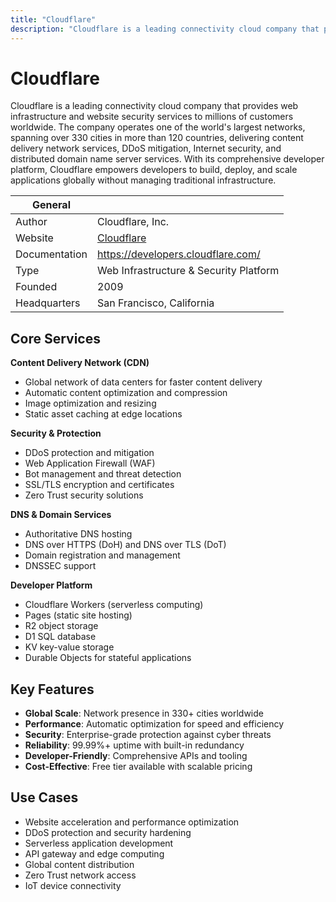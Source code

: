 ```yaml
---
title: "Cloudflare"
description: "Cloudflare is a leading connectivity cloud company that provides web infrastructure, security, and performance services including CDN, DDoS protection, DNS, and a comprehensive developer platform."
---
```


# Cloudflare

Cloudflare is a leading connectivity cloud company that provides web infrastructure and website security services to millions of customers worldwide. The company operates one of the world's largest networks, spanning over 330 cities in more than 120 countries, delivering content delivery network services, DDoS mitigation, Internet security, and distributed domain name server services. With its comprehensive developer platform, Cloudflare empowers developers to build, deploy, and scale applications globally without managing traditional infrastructure.

| General     |                                                                  |
| ----------- | ---------------------------------------------------------------- |
| Author      | Cloudflare, Inc.                                                 |
| Website     | [Cloudflare](https://www.cloudflare.com/)                       |
| Documentation  | https://developers.cloudflare.com/                              |
| Type        | Web Infrastructure & Security Platform                           |
| Founded     | 2009                                                             |
| Headquarters| San Francisco, California                                        |

## Core Services

**Content Delivery Network (CDN)**
- Global network of data centers for faster content delivery
- Automatic content optimization and compression
- Image optimization and resizing
- Static asset caching at edge locations

**Security & Protection**
- DDoS protection and mitigation
- Web Application Firewall (WAF)
- Bot management and threat detection
- SSL/TLS encryption and certificates
- Zero Trust security solutions

**DNS & Domain Services**
- Authoritative DNS hosting
- DNS over HTTPS (DoH) and DNS over TLS (DoT)
- Domain registration and management
- DNSSEC support

**Developer Platform**
- Cloudflare Workers (serverless computing)
- Pages (static site hosting)
- R2 object storage
- D1 SQL database
- KV key-value storage
- Durable Objects for stateful applications

## Key Features

- **Global Scale**: Network presence in 330+ cities worldwide
- **Performance**: Automatic optimization for speed and efficiency
- **Security**: Enterprise-grade protection against cyber threats
- **Reliability**: 99.99%+ uptime with built-in redundancy
- **Developer-Friendly**: Comprehensive APIs and tooling
- **Cost-Effective**: Free tier available with scalable pricing

## Use Cases

- Website acceleration and performance optimization
- DDoS protection and security hardening
- Serverless application development
- API gateway and edge computing
- Global content distribution
- Zero Trust network access
- IoT device connectivity
